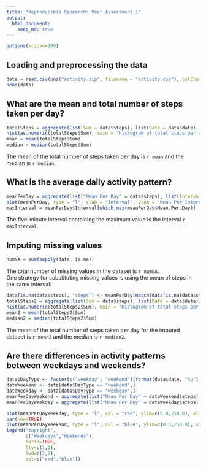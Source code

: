 ```yaml
---
title: "Reproducible Research: Peer Assessment 1"
output: 
  html_document:
    keep_md: true
---
```


```r
options(scipen=999)
```

## Loading and preprocessing the data
```r
data = read.csv(unz("activity.zip", filename = "activity.csv"), colClasses = c(NA, "Date", NA))
head(data)
```



## What are the mean and total number of steps taken per day?
```r
totalSteps = aggregate(list(Sum = data$steps), list(Date = data$date), sum, na.rm = TRUE)
hist(as.numeric(totalSteps$Sum), main = "Histogram of total steps per day", xlab = "Number of steps per day", ylab = "Frequency (number of days)")
mean = mean(totalSteps$Sum)
median = median(totalSteps$Sum)
```

The mean of the total number of steps taken per day is `r mean` and the median is `r median`.

## What is the average daily activity pattern?
```r
meanPerDay = aggregate(list("Mean Per Day" = data$steps), list(Interval = data$interval), mean, na.rm = TRUE)
plot(meanPerDay, type = "l", xlab = "Interval", ylab = "Mean Per Interval")
maxInterval = meanPerDay$Interval[which.max(meanPerDay$Mean.Per.Day)]
```

The five-minute interval containing the maximum value is the interval `r maxInterval`.

## Imputing missing values
```r
numNA = sum(sapply(data, is.na))
```
The total number of missing values in the dataset is `r numNA`.  
One strategy for substituting missing values is using the mean of steps in the same interval:

```r
data[is.na(data$steps), "steps"] <- meanPerDay[match(data[is.na(data$steps), "interval"], meanPerDay$Interval), "Mean.Per.Day"]
totalSteps2 = aggregate(list(Sum = data$steps), list(Date = data$date), sum, na.rm = TRUE)
hist(as.numeric(totalSteps2$Sum), main = "Histogram of total steps per day", xlab = "Number of steps per day", ylab = "Frequency (number of days)")
mean2 = mean(totalSteps2$Sum)
median2 = median(totalSteps2$Sum)
```

The mean of the total number of steps taken per day for the imputed dataset is `r mean2` and the median is `r median2`.

## Are there differences in activity patterns between weekdays and weekends?
```r
data$DayType <- factor(c("weekday", "weekend")[format(data$date, "%u") %in% c(6, 7) + 1L])
dataWeekend <- data[data$DayType == "weekend",]
dataWeekday <- data[data$DayType == "weekday",]
meanPerDayWeekend = aggregate(list("Mean Per Day" = dataWeekend$steps), list(Interval = dataWeekend$interval), mean)
meanPerDayWeekday = aggregate(list("Mean Per Day" = dataWeekday$steps), list(Interval = dataWeekday$interval), mean)

plot(meanPerDayWeekday, type = "l", col = "red", ylim=c(0.0,250.0), xlim=c(0.0,2300.0), xlab = "Interval", ylab = "Mean Per Interval")
par(new=TRUE)
plot(meanPerDayWeekend, type = "l", col = "blue", ylim=c(0.0,250.0), xlim=c(0.0,2500.0), xlab = "", ylab = "", axes = FALSE)
legend("topright", 
       c("Weekdays","Weekends"), 
       horiz=TRUE,
       lty=c(1,1), 
       lwd=c(2,2), 
       col=c("red","blue"))
```

